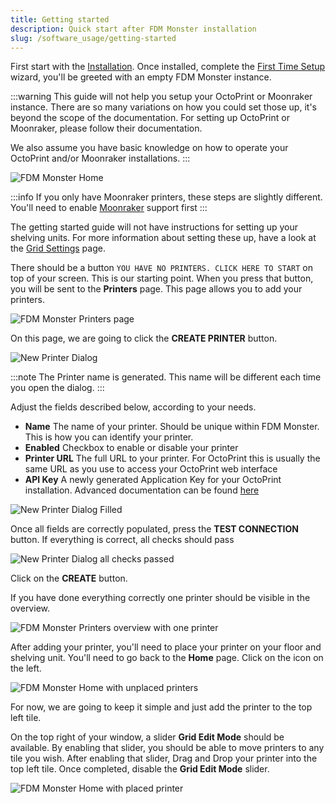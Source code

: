 ```yaml
---
title: Getting started
description: Quick start after FDM Monster installation
slug: /software_usage/getting-started
---
```


First start with the [Installation](../installing/index.mdx). Once installed, complete the [First Time Setup](./first-time-setup.mdx) wizard, you'll be greeted with an empty FDM Monster instance.

:::warning
This guide will not help you setup your OctoPrint or Moonraker instance. There are so many variations on how you could set those up, it's beyond the scope of the documentation. For setting up OctoPrint or Moonraker, please follow their documentation.

We also assume you have basic knowledge on how to operate your OctoPrint and/or Moonraker installations.
:::

![FDM Monster Home](./menu/home/images/home.png)

:::info
If you only have Moonraker printers, these steps are slightly different. You'll need to enable [Moonraker](./moonraker.mdx) support first
:::

The getting started guide will not have instructions for setting up your shelving units. For more information about setting these up, have a look at the [Grid Settings](./menu/settings/grid_settings.mdx) page.

There should be a button `YOU HAVE NO PRINTERS. CLICK HERE TO START` on top of your screen. This is our starting point. When you press that button, you will be sent to the **<IIcon icon="mdi:printer" /> Printers** page. This page allows you to add your printers.

![FDM Monster Printers page](./menu/printers/images/printers.png)

On this page, we are going to click the **<IIcon icon="mdi:add" /> CREATE PRINTER** button.

![New Printer Dialog](./menu/printers/images/new-printer-dialog.png)

:::note
The Printer name is generated. This name will be different each time you open the dialog.
:::

Adjust the fields described below, according to your needs.

- **Name** The name of your printer. Should be unique within FDM Monster. This is how you can identify your printer.
- **Enabled** Checkbox to enable or disable your printer
- **Printer URL** The full URL to your printer. For OctoPrint this is usually the same URL as you use to access your OctoPrint web interface
- **API Key** A newly generated Application Key for your OctoPrint installation. Advanced documentation can be found [here](https://docs.octoprint.org/en/master/bundledplugins/appkeys.html)

![New Printer Dialog Filled](./menu/printers/images/new-printer-dialog-filled.png)

Once all fields are correctly populated, press the **TEST CONNECTION** button. If everything is correct, all checks should pass

![New Printer Dialog all checks passed](./menu/printers/images/all-checks-passed.png)

Click on the **CREATE** button.

If you have done everything correctly one printer should be visible in the overview.

![FDM Monster Printers overview with one printer](./menu/printers/images/printers-added-printer.png)

After adding your printer, you'll need to place your printer on your floor and shelving unit. You'll need to go back to the  **<IIcon icon="mdi:home" /> Home** page. Click on the **<IIcon icon="mdi:home" />** icon on the left.

![FDM Monster Home with unplaced printers](./menu/home/images/home-printer-added-not-floored.png)

For now, we are going to keep it simple and just add the printer to the top left tile.

On the top right of your window, a slider **Grid Edit Mode** should be available. By enabling that slider, you should be able to move printers to any tile you wish. After enabling that slider, Drag and Drop your printer into the top left tile. Once completed, disable the **Grid Edit Mode** slider.

![FDM Monster Home with placed printer](./menu/home/images/home-printer-added-floored.png)
